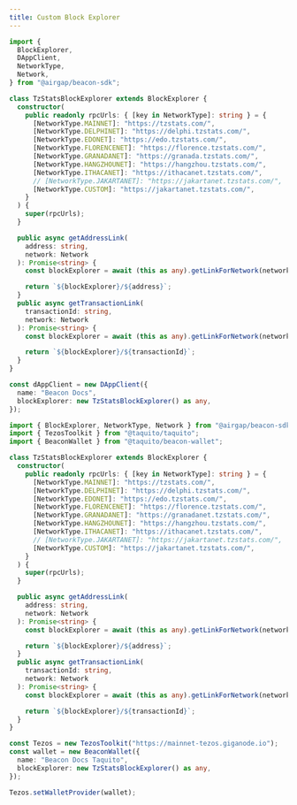 ```yaml
---
title: Custom Block Explorer
---
```






<!-- embedme custom-block-explorer.beacon.ts -->

```ts live
import {
  BlockExplorer,
  DAppClient,
  NetworkType,
  Network,
} from "@airgap/beacon-sdk";

class TzStatsBlockExplorer extends BlockExplorer {
  constructor(
    public readonly rpcUrls: { [key in NetworkType]: string } = {
      [NetworkType.MAINNET]: "https://tzstats.com/",
      [NetworkType.DELPHINET]: "https://delphi.tzstats.com/",
      [NetworkType.EDONET]: "https://edo.tzstats.com/",
      [NetworkType.FLORENCENET]: "https://florence.tzstats.com/",
      [NetworkType.GRANADANET]: "https://granada.tzstats.com/",
      [NetworkType.HANGZHOUNET]: "https://hangzhou.tzstats.com/",
      [NetworkType.ITHACANET]: "https://ithacanet.tzstats.com/",
      // [NetworkType.JAKARTANET]: "https://jakartanet.tzstats.com/",
      [NetworkType.CUSTOM]: "https://jakartanet.tzstats.com/",
    }
  ) {
    super(rpcUrls);
  }

  public async getAddressLink(
    address: string,
    network: Network
  ): Promise<string> {
    const blockExplorer = await (this as any).getLinkForNetwork(network);

    return `${blockExplorer}/${address}`;
  }
  public async getTransactionLink(
    transactionId: string,
    network: Network
  ): Promise<string> {
    const blockExplorer = await (this as any).getLinkForNetwork(network);

    return `${blockExplorer}/${transactionId}`;
  }
}

const dAppClient = new DAppClient({
  name: "Beacon Docs",
  blockExplorer: new TzStatsBlockExplorer() as any,
});
```

<!-- embedme custom-block-explorer.taquito.ts -->

```ts live
import { BlockExplorer, NetworkType, Network } from "@airgap/beacon-sdk";
import { TezosToolkit } from "@taquito/taquito";
import { BeaconWallet } from "@taquito/beacon-wallet";

class TzStatsBlockExplorer extends BlockExplorer {
  constructor(
    public readonly rpcUrls: { [key in NetworkType]: string } = {
      [NetworkType.MAINNET]: "https://tzstats.com/",
      [NetworkType.DELPHINET]: "https://delphi.tzstats.com/",
      [NetworkType.EDONET]: "https://edo.tzstats.com/",
      [NetworkType.FLORENCENET]: "https://florence.tzstats.com/",
      [NetworkType.GRANADANET]: "https://granadanet.tzstats.com/",
      [NetworkType.HANGZHOUNET]: "https://hangzhou.tzstats.com/",
      [NetworkType.ITHACANET]: "https://ithacanet.tzstats.com/",
      // [NetworkType.JAKARTANET]: "https://jakartanet.tzstats.com/",
      [NetworkType.CUSTOM]: "https://jakartanet.tzstats.com/",
    }
  ) {
    super(rpcUrls);
  }

  public async getAddressLink(
    address: string,
    network: Network
  ): Promise<string> {
    const blockExplorer = await (this as any).getLinkForNetwork(network);

    return `${blockExplorer}/${address}`;
  }
  public async getTransactionLink(
    transactionId: string,
    network: Network
  ): Promise<string> {
    const blockExplorer = await (this as any).getLinkForNetwork(network);

    return `${blockExplorer}/${transactionId}`;
  }
}

const Tezos = new TezosToolkit("https://mainnet-tezos.giganode.io");
const wallet = new BeaconWallet({
  name: "Beacon Docs Taquito",
  blockExplorer: new TzStatsBlockExplorer() as any,
});

Tezos.setWalletProvider(wallet);
```


